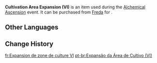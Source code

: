 {{Item Infobox
|id           = 120820
|image        = Item Cultivation Area Expansion (VI).png
|type         = 
|group        = Event Items
|description  = Adds another area for cultivating ingredients.
|source1      = [[Freda]]
|event        = Alchemical Ascension
}}
'''Cultivation Area Expansion (VI)''' is an item used during the [[Alchemical Ascension]] event. It can be purchased from [[Freda]] for {{Item|Funds|x=12,000}}.

==Other Languages==
{{Other Languages|default_hidden=1
|en      = Cultivation Area Expansion (VI)
|zhs     = 培育区域扩展・其六
|zhs_rm  = 
|zht     = 培育區域擴充套件・其六
|zht_rm  = 
|ja      = 栽培エリア拡張・Ⅵ
|ja_rm   = Saibai Eria Kakuchou - Roku
|ko      = 재배 구역 확장・VI
|ko_rm   = 
|es      = Macetero (VI)
|fr      = Expansion de zone de culture VI
|ru      = Расширение области культивации VI
|th      = ส่วนขยายพื้นที่เพาะปลูก 6
|th_rm   = 
|vi      = Mở Rộng Canh Tác VI
|de      = Erweiterung des Anbaubereichs VI
|id      = Perluasan Area Budi Daya (VI)
|pt      = Expansão da Área de Cultivo (VI)
|tr      = Yetiştirme Alanı Genişlemesi (VI)
|it      = Espansione area di coltivazione (VI)
}}

==Change History==
{{Change History|4.5}}

[[fr:Expansion de zone de culture VI]]
[[pt-br:Expansão da Área de Cultivo (VI)]]